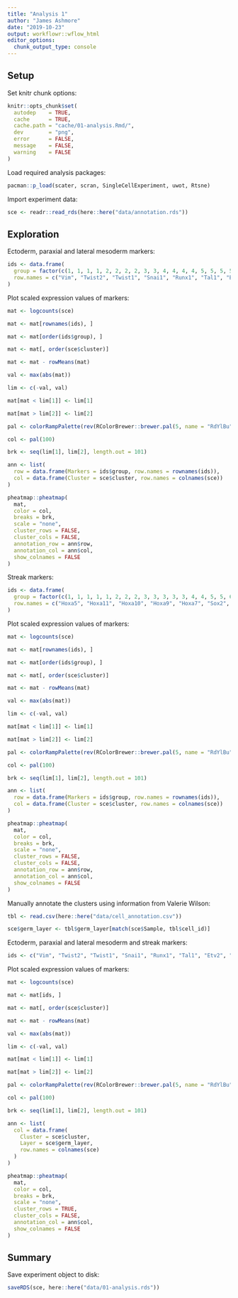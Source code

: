 ```yaml
---
title: "Analysis 1"
author: "James Ashmore"
date: "2019-10-23"
output: workflowr::wflow_html
editor_options:
  chunk_output_type: console
---
```


## Setup

Set knitr chunk options:

```r
knitr::opts_chunk$set(
  autodep    = TRUE,
  cache      = TRUE,
  cache.path = "cache/01-analysis.Rmd/",
  dev        = "png",
  error      = FALSE,
  message    = FALSE,
  warning    = FALSE
)
```

Load required analysis packages:

```r
pacman::p_load(scater, scran, SingleCellExperiment, uwot, Rtsne)
```

Import experiment data:

```r
sce <- readr::read_rds(here::here("data/annotation.rds"))
```

## Exploration

Ectoderm, paraxial and lateral mesoderm markers:

```r
ids <- data.frame(
  group = factor(c(1, 1, 1, 1, 2, 2, 2, 2, 3, 3, 4, 4, 4, 4, 5, 5, 5, 5, 5, 6, 6, 6, 6, 6)),
  row.names = c("Vim", "Twist2", "Twist1", "Snai1", "Runx1", "Tal1", "Etv2", "Kdr", "Hoxa11", "Hoxa10", "Aldh1a2", "Pitx1", "Foxf1", "Hand1", "Msgn1", "Pcdh19", "Tbx6", "Dll3", "Dll1", "Cldn7", "Tfap2c", "Nkx1-2", "Cdh1", "Epcam")
)
```

Plot scaled expression values of markers:

```r
mat <- logcounts(sce)

mat <- mat[rownames(ids), ]

mat <- mat[order(ids$group), ]

mat <- mat[, order(sce$cluster)]

mat <- mat - rowMeans(mat)

val <- max(abs(mat))

lim <- c(-val, val)

mat[mat < lim[1]] <- lim[1]

mat[mat > lim[2]] <- lim[2]

pal <- colorRampPalette(rev(RColorBrewer::brewer.pal(5, name = "RdYlBu")))

col <- pal(100)

brk <- seq(lim[1], lim[2], length.out = 101)

ann <- list(
  row = data.frame(Markers = ids$group, row.names = rownames(ids)),
  col = data.frame(Cluster = sce$cluster, row.names = colnames(sce))
)

pheatmap::pheatmap(
  mat, 
  color = col, 
  breaks = brk, 
  scale = "none", 
  cluster_rows = FALSE, 
  cluster_cols = FALSE, 
  annotation_row = ann$row, 
  annotation_col = ann$col,
  show_colnames = FALSE
)
```

Streak markers:

```r
ids <- data.frame(
  group = factor(c(1, 1, 1, 1, 1, 2, 2, 2, 3, 3, 3, 3, 3, 4, 4, 5, 5, 6, 6, 7, 7, 8, 8)),
  row.names = c("Hoxa5", "Hoxa11", "Hoxa10", "Hoxa9", "Hoxa7", "Sox2", "Eomes", "Nanog", "Sp6", "Wnt8a", "Wnt3a", "Fgf10", "Fgf8", "Snai1", "Vim", "Etv2", "Kdr", "Foxf1", "Hand1", "Tbx6", "Dll3", "Cdh1", "Epcam")
)
```

Plot scaled expression values of markers:

```r
mat <- logcounts(sce)

mat <- mat[rownames(ids), ]

mat <- mat[order(ids$group), ]

mat <- mat[, order(sce$cluster)]

mat <- mat - rowMeans(mat)

val <- max(abs(mat))

lim <- c(-val, val)

mat[mat < lim[1]] <- lim[1]

mat[mat > lim[2]] <- lim[2]

pal <- colorRampPalette(rev(RColorBrewer::brewer.pal(5, name = "RdYlBu")))

col <- pal(100)

brk <- seq(lim[1], lim[2], length.out = 101)

ann <- list(
  row = data.frame(Markers = ids$group, row.names = rownames(ids)),
  col = data.frame(Cluster = sce$cluster, row.names = colnames(sce))
)

pheatmap::pheatmap(
  mat, 
  color = col, 
  breaks = brk, 
  scale = "none", 
  cluster_rows = FALSE, 
  cluster_cols = FALSE, 
  annotation_row = ann$row, 
  annotation_col = ann$col,
  show_colnames = FALSE
)
```

Manually annotate the clusters using information from Valerie Wilson:

```r
tbl <- read.csv(here::here("data/cell_annotation.csv"))

sce$germ_layer <- tbl$germ_layer[match(sce$Sample, tbl$cell_id)]
```

Ectoderm, paraxial and lateral mesoderm and streak markers:

```r
ids <- c("Vim", "Twist2", "Twist1", "Snai1", "Runx1", "Tal1", "Etv2", "Kdr", "Hoxa11", "Hoxa10", "Aldh1a2", "Pitx1", "Foxf1", "Hand1", "Msgn1", "Pcdh19", "Tbx6", "Dll3", "Dll1", "Cldn7", "Tfap2c", "Nkx1-2", "Cdh1", "Epcam", "Hoxa5", "Hoxa9", "Hoxa7", "Sox2", "Eomes", "Nanog", "Sp6", "Wnt8a", "Wnt3a", "Fgf10", "Fgf8")
```

Plot scaled expression values of markers:

```r
mat <- logcounts(sce)

mat <- mat[ids, ]

mat <- mat[, order(sce$cluster)]

mat <- mat - rowMeans(mat)

val <- max(abs(mat))

lim <- c(-val, val)

mat[mat < lim[1]] <- lim[1]

mat[mat > lim[2]] <- lim[2]

pal <- colorRampPalette(rev(RColorBrewer::brewer.pal(5, name = "RdYlBu")))

col <- pal(100)

brk <- seq(lim[1], lim[2], length.out = 101)

ann <- list(
  col = data.frame(
    Cluster = sce$cluster,
    Layer = sce$germ_layer,
    row.names = colnames(sce)
  )
)

pheatmap::pheatmap(
  mat, 
  color = col, 
  breaks = brk, 
  scale = "none", 
  cluster_rows = TRUE, 
  cluster_cols = FALSE, 
  annotation_col = ann$col,
  show_colnames = FALSE
)
```

## Summary

Save experiment object to disk:

```r
saveRDS(sce, here::here("data/01-analysis.rds"))
```
